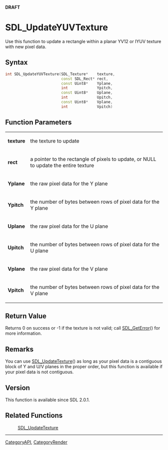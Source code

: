 <span color="red">'''DRAFT'''</span>


<!-- #*^*^*^*^*See http://wiki.libsdl.org/moin.cgi/SGFunctions for details on editing this page*^*^*^*^* -->


= SDL_UpdateYUVTexture =
Use this function to update a rectangle within a planar YV12 or IYUV texture with new pixel data.




== Syntax ==
<syntaxhighlight lang='c++'>
int SDL_UpdateYUVTexture(SDL_Texture*    texture,
                         const SDL_Rect* rect,
                         const Uint8*    Yplane,
                         int             Ypitch,
                         const Uint8*    Uplane,
                         int             Upitch,
                         const Uint8*    Vplane,
                         int             Vpitch)
</syntaxhighlight>


== Function Parameters ==
{|
|'''texture'''
|the texture to update
|-
|'''rect'''
|a pointer to the rectangle of pixels to update, or NULL to update the entire texture
|-
|'''Yplane'''
|the raw pixel data for the Y plane
|-
|'''Ypitch'''
|the number of bytes between rows of pixel data for the Y plane
|-
|'''Uplane'''
|the raw pixel data for the U plane
|-
|'''Upitch'''
|the number of bytes between rows of pixel data for the U plane
|-
|'''Vplane'''
|the raw pixel data for the V plane
|-
|'''Vpitch'''
|the number of bytes between rows of pixel data for the V plane
|}


== Return Value ==
Returns 0 on success or -1 if the texture is not valid; call [[SDL_GetError]]() for more information.



== Remarks ==
You can use [[SDL_UpdateTexture]]() as long as your pixel data is a contiguous block of Y and U/V planes in the proper order, but this function is available if your pixel data is not contiguous.

== Version ==
This function is available since SDL 2.0.1.

== Related Functions ==
:[[SDL_UpdateTexture]]

----
[[CategoryAPI]], [[CategoryRender]]
<!-- #See the Style Guide for instructions on editing the footer. -->
